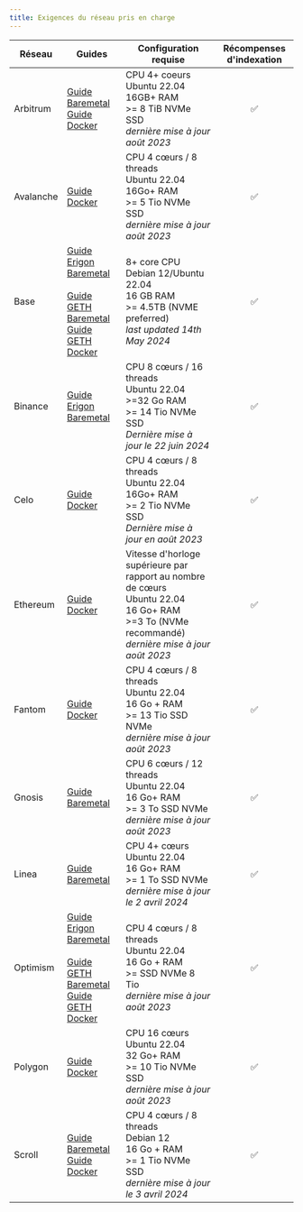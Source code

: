 ```yaml
---
title: Exigences du réseau pris en charge
---
```


| Réseau    | Guides                                                                                                                                                                                                                                                                                              | Configuration requise                                                                                                                                                 | Récompenses d'indexation |
| --------- | --------------------------------------------------------------------------------------------------------------------------------------------------------------------------------------------------------------------------------------------------------------------------------------------------- | --------------------------------------------------------------------------------------------------------------------------------------------------------------------- | :----------------------: |
| Arbitrum  | [Guide Baremetal ](https://docs.infradao.com/archive-nodes-101/arbitrum/baremetal)<br /> [Guide Docker ](https://docs.infradao.com/archive-nodes-101/arbitrum/docker)                                                                                                                               | CPU 4+ coeurs <br /> Ubuntu 22.04<br /> 16GB+ RAM<br /> >= 8 TiB NVMe SSD<br /> _dernière mise à jour août 2023_                                                      |             ✅            |
| Avalanche | [Guide Docker](https://docs.infradao.com/archive-nodes-101/avalanche/docker)                                                                                                                                                                                                                        | CPU 4 cœurs / 8 threads <br /> Ubuntu 22.04<br /> 16Go+ RAM<br /> >= 5 Tio NVMe SSD<br /> _dernière mise à jour août 2023_                                            |             ✅            |
| Base      | [Guide Erigon Baremetal ](https://docs.infradao.com/archive-nodes-101/base/erigon/baremetal)<br /><br /> [Guide GETH Baremetal ](https://docs.infradao.com/archive-nodes-101/base/geth/baremetal)<br /> [Guide GETH Docker ](https://docs.infradao.com/archive-nodes-101/base/geth/docker)          | 8+ core CPU<br /> Debian 12/Ubuntu 22.04<br /> 16 GB RAM<br /> >= 4.5TB (NVME preferred)<br /> _last updated 14th May 2024_                                           |             ✅            |
| Binance   | [Guide Erigon Baremetal ](https://docs.infradao.com/archive-nodes-101/binance/erigon/baremetal)                                                                                                                                                                                                     | CPU 8 cœurs / 16 threads <br /> Ubuntu 22.04<br /> >=32 Go RAM<br /> >= 14 Tio NVMe SSD<br /> _Dernière mise à jour le 22 juin 2024_                                  |             ✅            |
| Celo      | [Guide Docker](https://docs.infradao.com/archive-nodes-101/celo/docker)                                                                                                                                                                                                                             | CPU 4 cœurs / 8 threads <br /> Ubuntu 22.04<br /> 16Go+ RAM<br /> >= 2 Tio NVMe SSD<br /> _Dernière mise à jour en août 2023_                                         |             ✅            |
| Ethereum  | [Guide Docker](https://docs.infradao.com/archive-nodes-101/ethereum/erigon/docker)                                                                                                                                                                                                                  | Vitesse d'horloge supérieure par rapport au nombre de cœurs<br /> Ubuntu 22.04<br /> 16 Go+ RAM<br /> >=3 To (NVMe recommandé)<br /> _dernière mise à jour août 2023_ |             ✅            |
| Fantom    | [Guide Docker](https://docs.infradao.com/archive-nodes-101/fantom/docker)                                                                                                                                                                                                                           | CPU 4 cœurs / 8 threads<br /> Ubuntu 22.04<br /> 16 Go + RAM<br /> >= 13 Tio SSD NVMe<br /> _dernière mise à jour août 2023_                                          |             ✅            |
| Gnosis    | [Guide Baremetal](https://docs.infradao.com/archive-nodes-101/gnosis/erigon/baremetal)                                                                                                                                                                                                              | CPU 6 cœurs / 12 threads<br /> Ubuntu 22.04<br /> 16 Go+ RAM<br /> >= 3 To SSD NVMe<br /> _dernière mise à jour août 2023_                                            |             ✅            |
| Linea     | [Guide Baremetal ](https://docs.infradao.com/archive-nodes-101/linea/baremetal)                                                                                                                                                                                                                     | CPU 4+ cœurs<br /> Ubuntu 22.04<br /> 16 Go+ RAM<br /> >= 1 To SSD NVMe<br /> _dernière mise à jour le 2 avril 2024_                                                  |             ✅            |
| Optimism  | [Guide Erigon Baremetal](https://docs.infradao.com/archive-nodes-101/optimism/erigon/baremetal)<br /><br /> [Guide GETH Baremetal](https://docs.infradao.com/archive-nodes-101/optimism/geth/baremetal)<br /> [Guide GETH Docker](https://docs.infradao.com/archive-nodes-101/optimism/geth/docker) | CPU 4 cœurs / 8 threads<br /> Ubuntu 22.04<br /> 16 Go + RAM<br /> >= SSD NVMe 8 Tio<br /> _dernière mise à jour août 2023_                                           |             ✅            |
| Polygon   | [Guide Docker](https://docs.infradao.com/archive-nodes-101/polygon/docker)                                                                                                                                                                                                                          | CPU 16 cœurs<br /> Ubuntu 22.04<br /> 32 Go+ RAM<br /> >= 10 Tio NVMe SSD<br /> _dernière mise à jour août 2023_                                                      |             ✅            |
| Scroll    | [Guide Baremetal](https://docs.infradao.com/archive-nodes-101/scroll/baremetal)<br /> [Guide Docker](https://docs.infradao.com/archive-nodes-101/scroll/docker)                                                                                                                                     | CPU 4 cœurs / 8 threads<br /> Debian 12<br /> 16 Go + RAM<br /> >= 1 Tio NVMe SSD<br /> _dernière mise à jour le 3 avril 2024_                                        |             ✅            |

